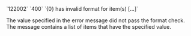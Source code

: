 <tr>
<td>`122002`</td>
<td>`400`</td>
<td>`{0} has invalid format for item(s) [...]`</td>
<td>

The value specified in the error message did not pass the format check. The message contains a list of items that have the specified value.

</td>
</tr>